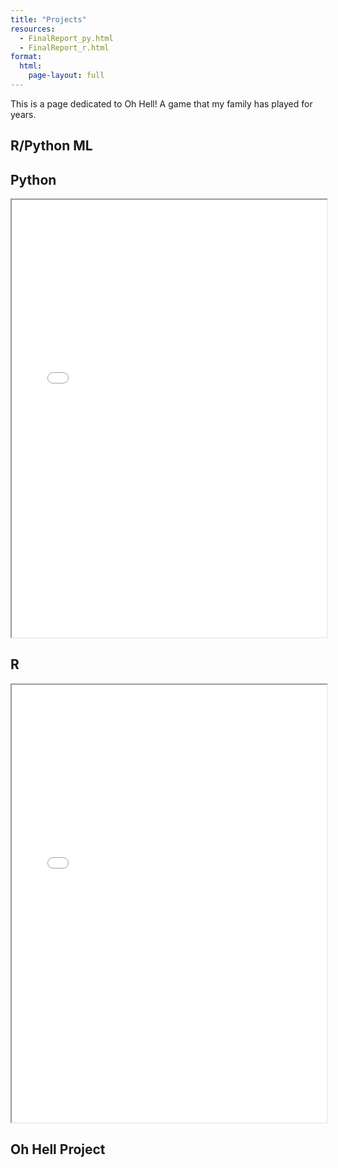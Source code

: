 ```yaml
---
title: "Projects"
resources: 
  - FinalReport_py.html
  - FinalReport_r.html
format:
  html: 
    page-layout: full
---
```


This is a page dedicated to Oh Hell! A game that my family has played for years.

::: panel-tabset

## R/Python ML

::: panel-tabset


## Python

```{=html}
<iframe width="100%" height="700" src="projects/FinalReport_py.html" title="Python File"></iframe>
```


## R

```{=html}
<iframe width="100%" height="700" src="projects/FinalReport_r.html" title="R File"></iframe>
```

:::

## Oh Hell Project

:::